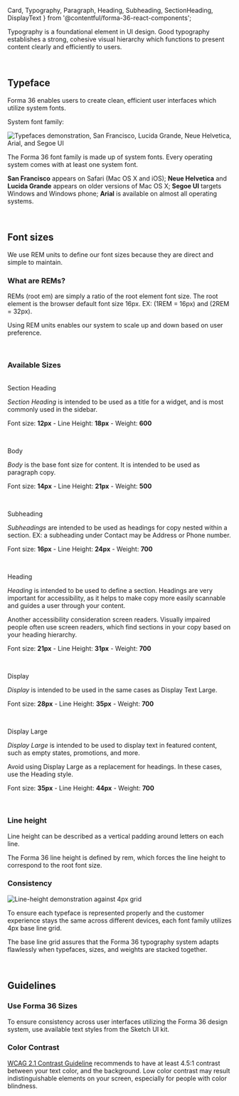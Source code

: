   Card,
  Typography,
  Paragraph,
  Heading,
  Subheading,
  SectionHeading,
  DisplayText
} from '@contentful/forma-36-react-components';


Typography is a foundational element in UI design. Good typography establishes a strong, cohesive visual hierarchy which functions to present content clearly and efficiently to users.

<br />

## Typeface
Forma 36 enables users to create clean, efficient user interfaces which utilize system fonts.

System font family:

![Typefaces demonstration, San Francisco, Lucida Grande, Neue Helvetica, Arial, and Segoe UI](./assets/typeface.png)

The Forma 36 font family is made up of system fonts. Every operating system comes with at least one system font.

**San Francisco** appears on Safari (Mac OS X and iOS); **Neue Helvetica** and **Lucida Grande** appears on older versions of Mac OS X; 
**Segoe UI** targets Windows and Windows phone; **Arial** is available on almost all operating systems.

<br />

## Font sizes
We use REM units to define our font sizes because they are direct and simple to maintain.

### What are REMs?
REMs (root em) are simply a ratio of the root element font size. The root element is the browser default font size 16px. EX: (1REM = 16px) and (2REM = 32px).

Using REM units enables our system to scale up and down based on user preference.


<br />

### Available Sizes

<br />
<SectionHeading>Section Heading</SectionHeading>

*Section Heading* is intended to be used as a title for a widget, and is most commonly used in the sidebar.

Font size: **12px** - Line Height: **18px** - Weight: **600**

<br />

<Paragraph>Body</Paragraph>

*Body* is the base font size for content. It is intended to be used as paragraph copy.

Font size: **14px** - Line Height: **21px** - Weight: **500**

<br />

<Subheading>Subheading</Subheading>

*Subheadings* are intended to be used as headings for copy nested within a section. EX: a subheading under Contact may be Address or Phone number.

 Font size: **16px** - Line Height: **24px** - Weight: **700**

<br />

<Heading>Heading</Heading>

*Heading* is intended to be used to define a section. Headings are very important for accessibility, as it helps to make copy more easily scannable and guides a user through your content.

Another accessibility consideration screen readers. Visually impaired people often use screen readers, which find sections in your copy based on your heading hierarchy.

Font size: **21px** - Line Height: **31px** - Weight: **700**

<br />

<DisplayText>Display</DisplayText>

*Display* is intended to be used in the same cases as Display Text Large.

Font size: **28px** - Line Height: **35px** - Weight: **700**

<br />

<DisplayText size='large'>Display Large</DisplayText>

*Display Large* is intended to be used to display text in featured content, such as empty states, promotions, and more.

Avoid using Display Large as a replacement for headings. In these cases, use the Heading style.

Font size: **35px** - Line Height: **44px** - Weight: **700**

<br />

### Line height

Line height can be described as a vertical padding around letters on each line.

The Forma 36 line height is defined by rem, which forces the line height to correspond to the root font size.


### Consistency
![Line-height demonstration against 4px grid](./assets/line-height.png)

To ensure each typeface is represented properly and the customer experience stays the same across different devices, each font family utilizes 4px base line grid.

The base line grid assures that the Forma 36 typography system adapts flawlessly when typefaces, sizes, and weights are stacked together.

<br />

## Guidelines

### Use Forma 36 Sizes

To ensure consistency across user interfaces utilizing the Forma 36 design system, use available text styles from the Sketch UI kit.

### Color Contrast

[WCAG 2.1 Contrast Guideline](https://www.w3.org/TR/WCAG21/#contrast-minimum) recommends to have at least 4.5:1 contrast between your text color, and the background. 
Low color contrast may result indistinguishable elements on your screen, especially for people with color blindness.


<!-- Must have otherwise mdx will treat this as a full page -->
